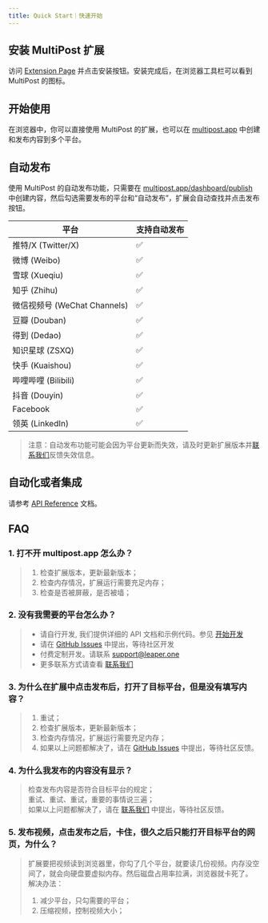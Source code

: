 ```yaml
---
title: Quick Start｜快速开始
---
```


## 安装 MultiPost 扩展
访问 [Extension Page](https://multipost.app/extension) 并点击安装按钮。安装完成后，在浏览器工具栏可以看到 MultiPost 的图标。

## 开始使用

在浏览器中，你可以直接使用 MultiPost 的扩展，也可以在 [multipost.app](https://multipost.app) 中创建和发布内容到多个平台。

## 自动发布

使用 MultiPost 的自动发布功能，只需要在 [multipost.app/dashboard/publish](https://multipost.app/dashboard/publish) 中创建内容，然后勾选需要发布的平台和“自动发布”，扩展会自动查找并点击发布按钮。

| 平台 | 支持自动发布 |
|------|------------|
| 推特/X (Twitter/X) | ✅ |
| 微博 (Weibo) | ✅ |
| 雪球 (Xueqiu) | ✅ |
| 知乎 (Zhihu) | ✅ |
| 微信视频号 (WeChat Channels) | ✅ |
| 豆瓣 (Douban) | ✅ |
| 得到 (Dedao) | ✅ |
| 知识星球 (ZSXQ) | ✅ |
| 快手 (Kuaishou) | ✅ |
| 哔哩哔哩 (Bilibili) | ✅ |
| 抖音 (Douyin) | ✅ |
| Facebook | ✅ |
| 领英 (LinkedIn) | ✅ |

> 注意：自动发布功能可能会因为平台更新而失效，请及时更新扩展版本并[联系我们](/docs/user-guide/contact-us)反馈失效信息。

## 自动化或者集成
请参考 [API Reference](/docs/api-reference) 文档。

## FAQ
### 1. 打不开 multipost.app 怎么办？
> 1. 检查扩展版本，更新最新版本；
> 2. 检查内存情况，扩展运行需要充足内存；
> 3. 检查是否被屏蔽，是否被墙；

### 2. 没有我需要的平台怎么办？
> - 请自行开发, 我们提供详细的 API 文档和示例代码。参见 [开始开发](/docs/development)
> - 请在 [GitHub Issues](https://github.com/MultiPost-Extension/MultiPost-Extension/issues) 中提出，等待社区开发
> - 付费定制开发。请联系 [support@leaper.one](mailto:support@leaper.one)
> - 更多联系方式请查看 [联系我们](/docs/user-guide/contact-us)

### 3. 为什么在扩展中点击发布后，打开了目标平台，但是没有填写内容？
> 1. 重试；
> 2. 检查扩展版本，更新最新版本；
> 3. 检查内存情况，扩展运行需要充足内存；
> 4. 如果以上问题都解决了，请在 [GitHub Issues](https://github.com/leaperone/MultiPost-Extension/issues) 中提出，等待社区反馈。

### 4. 为什么我发布的内容没有显示？
> 检查发布内容是否符合目标平台的规定；  
> 重试、重试、重试，重要的事情说三遍；  
> 如果以上问题都解决了，请在 [联系我们](/docs/user-guide/contact-us) 中提出，等待社区反馈。

### 5. 发布视频，点击发布之后，卡住，很久之后只能打开目标平台的网页，为什么？
> 扩展要把视频读到浏览器里，你勾了几个平台，就要读几份视频。内存没空间了，就会向硬盘要虚拟内存。然后磁盘占用率拉满，浏览器就卡死了。
> 解决办法：
> 1. 减少平台，只勾需要的平台；
> 2. 压缩视频，控制视频大小；


